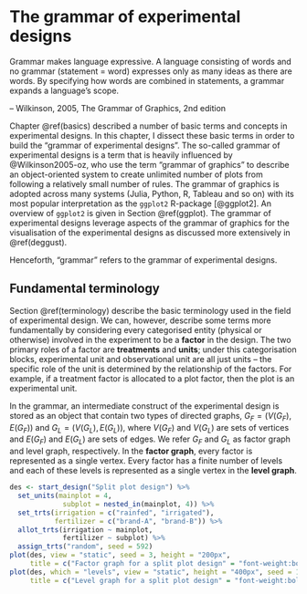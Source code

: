 # The grammar of experimental designs {#grammar}

::: blockquote

Grammar  makes  language  expressive.  A  language  consisting  of  words and no grammar (statement = word) expresses only as many ideas as there are words. By specifying how words are combined in statements, a grammar expands a language’s scope.

-- Wilkinson, 2005, The Grammar of Graphics, 2nd edition

:::

Chapter \@ref(basics) described a number of basic terms and concepts in experimental designs. In this chapter, I dissect these basic terms in order to build the "grammar of experimental designs". 
The so-called grammar of experimental designs is a term that is heavily influenced by @Wilkinson2005-oz, who use the term "grammar of graphics" to describe an object-oriented system to create unlimited number of plots from following a relatively small number of rules. The grammar of graphics is adopted across many systems (Julia, Python, R, Tableau and so on) with its most popular interpretation as the `ggplot2` R-package [@ggplot2]. An overview of `ggplot2` is given in Section \@ref(ggplot). The grammar of experimental designs leverage aspects of the grammar of graphics for the visualisation of the experimental designs as discussed more extensively in \@ref(deggust). 

Henceforth, "grammar" refers to the grammar of experimental designs.

## Fundamental terminology

Section \@ref(terminology) describe the basic terminology used in the field of experimental design. We can, however, describe some terms more fundamentally by considering every categorised entity (physical or otherwise) involved in the experiment to be a **factor** in the design. The two primary roles of a factor are **treatments** and **units**; under this categorisation blocks, experimental unit and observational unit are all just units -- the specific role of the unit is determined by the relationship of the factors. For example, if a treatment factor is allocated to a plot factor, then the plot is an experimental unit. 

In the grammar, an intermediate construct of the experimental design is stored as an object that contain two types of directed graphs, $G_F = (V(G_F), E(G_F))$ and $G_L = (V(G_L), E(G_L))$, where $V(G_F)$ and $V(G_L)$ are sets of vertices and $E(G_F)$ and $E(G_L)$ are sets of edges. We refer $G_F$ and $G_L$ as factor graph and level graph, respectively. In the **factor graph**, every factor is represented as a single vertex. Every factor has a finite number of levels and each of these levels is represented as a single vertex in the **level graph**.

```r
des <- start_design("Split plot design") %>%
  set_units(mainplot = 4,
             subplot = nested_in(mainplot, 4)) %>%
  set_trts(irrigation = c("rainfed", "irrigated"),
           fertilizer = c("brand-A", "brand-B")) %>%
  allot_trts(irrigation ~ mainplot,
             fertilizer ~ subplot) %>%
  assign_trts("random", seed = 592)
plot(des, view = "static", seed = 3, height = "200px",
     title = c("Factor graph for a split plot design" = "font-weight:bold;text-align:center;"))
plot(des, which = "levels", view = "static", height = "400px", seed = 1,
     title = c("Level graph for a split plot design" = "font-weight:bold;text-align:center;"))
```

